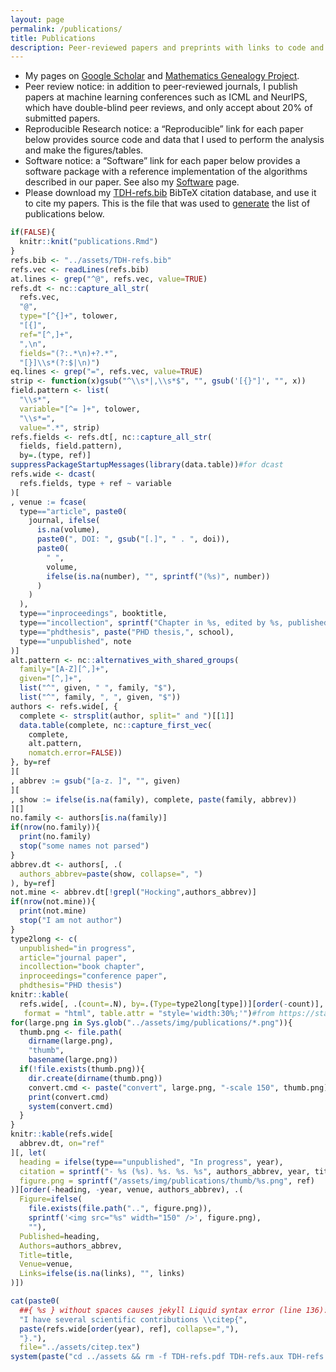 ```yaml
---
layout: page
permalink: /publications/
title: Publications
description: Peer-reviewed papers and preprints with links to code and data
---
```


- My pages on
  [Google Scholar](https://scholar.google.ca/citations?user=c83d8tgAAAAJ)
  and
  [Mathematics Genealogy Project](https://www.genealogy.math.ndsu.nodak.edu/id.php?id=224469).
- Peer review notice: in addition to peer-reviewed journals, I publish
  papers at machine learning conferences such as ICML and NeurIPS, which
  have double-blind peer reviews, and only accept about 20% of
  submitted papers.
- Reproducible Research notice: a "Reproducible" link for each paper below
  provides source code and data that I used to perform the analysis and make
  the figures/tables.
- Software notice: a "Software" link for each paper below provides a software
  package with a reference implementation of the algorithms described
  in our paper. See also my [Software](https://tdhock.github.io/software/) page.
- Please download my [TDH-refs.bib](/assets/TDH-refs.bib) BibTeX
  citation database, and use it to cite my papers. This is the file
  that was used to
  [generate](https://tdhock.github.io/blog/2024/auto-pubs-page/) the
  list of publications below.

```r
if(FALSE){
  knitr::knit("publications.Rmd")
}
refs.bib <- "../assets/TDH-refs.bib"
refs.vec <- readLines(refs.bib)
at.lines <- grep("^@", refs.vec, value=TRUE)
refs.dt <- nc::capture_all_str(
  refs.vec,
  "@",
  type="[^{]+", tolower,
  "[{]",
  ref="[^,]+",
  ",\n",
  fields="(?:.*\n)+?.*",
  "[}]\\s*(?:$|\n)")
eq.lines <- grep("=", refs.vec, value=TRUE)
strip <- function(x)gsub("^\\s*|,\\s*$", "", gsub('[{}"]', "", x))
field.pattern <- list(
  "\\s*",
  variable="[^= ]+", tolower,
  "\\s*=",
  value=".*", strip)  
refs.fields <- refs.dt[, nc::capture_all_str(
  fields, field.pattern),
  by=.(type, ref)]
suppressPackageStartupMessages(library(data.table))#for dcast
refs.wide <- dcast(
  refs.fields, type + ref ~ variable
)[
, venue := fcase(
  type=="article", paste0(
    journal, ifelse(
      is.na(volume),
      paste0(", DOI: ", gsub("[.]", " . ", doi)),
      paste0(
        " ",
        volume,
        ifelse(is.na(number), "", sprintf("(%s)", number))
      )
    )
  ),
  type=="inproceedings", booktitle,
  type=="incollection", sprintf("Chapter in %s, edited by %s, published by %s", booktitle, editor, publisher),
  type=="phdthesis", paste("PHD thesis,", school),
  type=="unpublished", note
)]
alt.pattern <- nc::alternatives_with_shared_groups(
  family="[A-Z][^,]+",
  given="[^,]+",
  list("^", given, " ", family, "$"),
  list("^", family, ", ", given, "$"))
authors <- refs.wide[, {
  complete <- strsplit(author, split=" and ")[[1]]
  data.table(complete, nc::capture_first_vec(
    complete,
    alt.pattern,
    nomatch.error=FALSE))
}, by=ref
][
, abbrev := gsub("[a-z. ]", "", given)
][
, show := ifelse(is.na(family), complete, paste(family, abbrev))
][]
no.family <- authors[is.na(family)]
if(nrow(no.family)){
  print(no.family)
  stop("some names not parsed")
}
abbrev.dt <- authors[, .(
  authors_abbrev=paste(show, collapse=", ")
), by=ref]
not.mine <- abbrev.dt[!grepl("Hocking",authors_abbrev)]
if(nrow(not.mine)){
  print(not.mine)
  stop("I am not author")
}
type2long <- c(
  unpublished="in progress",
  article="journal paper",
  incollection="book chapter",
  inproceedings="conference paper",
  phdthesis="PHD thesis")
knitr::kable(
  refs.wide[, .(count=.N), by=.(Type=type2long[type])][order(-count)],
   format = "html", table.attr = "style='width:30%;'")#from https://stackoverflow.com/questions/41900335/adjusting-width-of-tables-made-with-kable-in-rmarkdown-documents
for(large.png in Sys.glob("../assets/img/publications/*.png")){
  thumb.png <- file.path(
    dirname(large.png),
    "thumb",
    basename(large.png))
  if(!file.exists(thumb.png)){
    dir.create(dirname(thumb.png))
    convert.cmd <- paste("convert", large.png, "-scale 150", thumb.png)
    print(convert.cmd)
    system(convert.cmd)
  }
}
knitr::kable(refs.wide[
  abbrev.dt, on="ref"
][, let(
  heading = ifelse(type=="unpublished", "In progress", year),
  citation = sprintf("- %s (%s). %s. %s. %s", authors_abbrev, year, title, venue, links),
  figure.png = sprintf("/assets/img/publications/thumb/%s.png", ref)
)][order(-heading, -year, venue, authors_abbrev), .(
  Figure=ifelse(
    file.exists(file.path("..", figure.png)),
    sprintf('<img src="%s" width="150" />', figure.png),
    ""),
  Published=heading,
  Authors=authors_abbrev,
  Title=title,
  Venue=venue,
  Links=ifelse(is.na(links), "", links)
)])
```

```r
cat(paste0(
  ##{ %s } without spaces causes jekyll Liquid syntax error (line 136): Tag '{ %' was not properly terminated with regexp: /\%\}/ in _pages/publications.Rmd and with spaces causes latex/bibtex to error, so we use paste0 instead of sprintf.
  "I have several scientific contributions \\citep{",
  paste(refs.wide[order(year), ref], collapse=","),
  "}."),
  file="../assets/citep.tex")
system(paste("cd ../assets && rm -f TDH-refs.pdf TDH-refs.aux TDH-refs.bbl && pdflatex TDH-refs && bibtex TDH-refs && pdflatex TDH-refs && pdflatex TDH-refs && evince TDH-refs.pdf &"))
```

